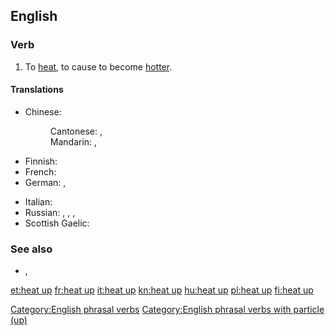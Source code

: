 ==English==

===Verb===
{{en-verb|head=[[heat]] [[up]]|heats up|heating up|heated up|heated up}}

# To [[heat]], to cause to become [[hotter]].

====Translations====
{{trans-top|cause to become hotter}}
* Chinese:
*: Cantonese: {{t|yue|整熱}}, {{t|yue|整热|tr=zing2 jit6}}
*: Mandarin: {{t+|cmn|加熱}}, {{t+|cmn|加热|tr=jiārè}}
* Finnish: {{t+|fi|lämmittää}}
* French: {{t+|fr|chauffer}}
* German: {{t+|de|erhitzen}}, {{t|de|aufheizen}}
{{trans-mid}}
* Italian: {{t|it|scaldare}}
* Russian: {{t+|ru|разогрева́ть|impf}}, {{t+|ru|разогре́ть|pf}}, {{t+|ru|подогрева́ть|impf}}, {{t+|ru|подогре́ть|pf}}
* Scottish Gaelic: {{t|gd|teasaich}}
{{trans-bottom}}

===See also===
* {{l|en|hot up}}, {{l|en|hot}}

[[Category:English phrasal verbs]]
[[Category:English phrasal verbs with particle (up)]]

[[et:heat up]]
[[fr:heat up]]
[[it:heat up]]
[[kn:heat up]]
[[hu:heat up]]
[[pl:heat up]]
[[fi:heat up]]